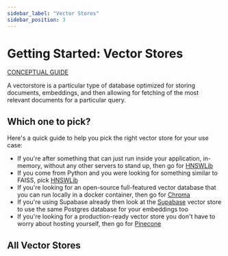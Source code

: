 ```yaml
---
sidebar_label: "Vector Stores"
sidebar_position: 3
---
```


# Getting Started: Vector Stores

[CONCEPTUAL GUIDE](https://docs.langchain.com/docs/components/indexing/vectorstore)

A vectorstore is a particular type of database optimized for storing documents, embeddings, and then allowing for fetching of the most relevant documents for a particular query.

## Which one to pick?

Here's a quick guide to help you pick the right vector store for your use case:

- If you're after something that can just run inside your application, in-memory, without any other servers to stand up, then go for [HNSWLib](./integrations/hnswlib)
- If you come from Python and you were looking for something similar to FAISS, pick [HNSWLib](./integrations/hnswlib)
- If you're looking for an open-source full-featured vector database that you can run locally in a docker container, then go for [Chroma](./integrations/chroma)
- If you're using Supabase already then look at the [Supabase](./integrations/supabase) vector store to use the same Postgres database for your embeddings too
- If you're looking for a production-ready vector store you don't have to worry about hosting yourself, then go for [Pinecone](./integrations/pinecone)

## All Vector Stores


<DocCardList />
